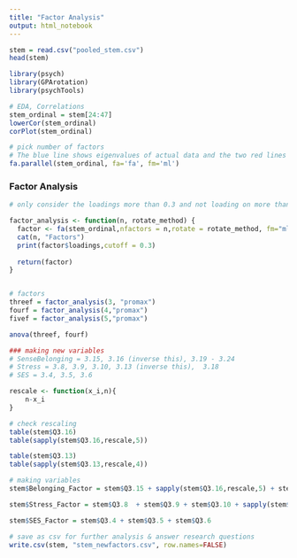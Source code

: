 ```yaml
---
title: "Factor Analysis"
output: html_notebook
---
```


```r
stem = read.csv("pooled_stem.csv")
head(stem)
```

```r
library(psych)
library(GPArotation)
library(psychTools)
```

```r
# EDA, Correlations
stem_ordinal = stem[24:47]
lowerCor(stem_ordinal)
corPlot(stem_ordinal)

# pick number of factors 
# The blue line shows eigenvalues of actual data and the two red lines (placed on top of each other) show simulated and resampled data. Here we look at the large drops in the actual data and spot the point where it levels off to the right. Also we locate the point of inflection – the point where the gap between simulated data and actual data tends to be minimum.
fa.parallel(stem_ordinal, fa='fa', fm='ml')
```
### Factor Analysis
```r
# only consider the loadings more than 0.3 and not loading on more than one factor (called double loading). Note that negative values are acceptable here. 

factor_analysis <- function(n, rotate_method) {
  factor <- fa(stem_ordinal,nfactors = n,rotate = rotate_method, fm="ml")
  cat(n, "Factors")
  print(factor$loadings,cutoff = 0.3)
  
  return(factor)
}  


# factors
threef = factor_analysis(3, "promax")
fourf = factor_analysis(4,"promax")
fivef = factor_analysis(5,"promax")

anova(threef, fourf)
```

```r
### making new variables 
# SenseBelonging = 3.15, 3.16 (inverse this), 3.19 - 3.24
# Stress = 3.8, 3.9, 3.10, 3.13 (inverse this),  3.18
# SES = 3.4, 3.5, 3.6

rescale <- function(x_i,n){
    n-x_i
}

# check rescaling
table(stem$Q3.16)
table(sapply(stem$Q3.16,rescale,5))

table(stem$Q3.13)
table(sapply(stem$Q3.13,rescale,4))

# making variables
stem$Belonging_Factor = stem$Q3.15 + sapply(stem$Q3.16,rescale,5) + stem$Q3.19 + stem$Q3.20 + stem$Q3.21 + stem$Q3.22 + stem$Q3.23 + stem$Q3.24

stem$Stress_Factor = stem$Q3.8  + stem$Q3.9 + stem$Q3.10 + sapply(stem$Q3.13,rescale,4) + stem$Q3.18

stem$SES_Factor = stem$Q3.4 + stem$Q3.5 + stem$Q3.6

# save as csv for further analysis & answer research questions
write.csv(stem, "stem_newfactors.csv", row.names=FALSE)
```

